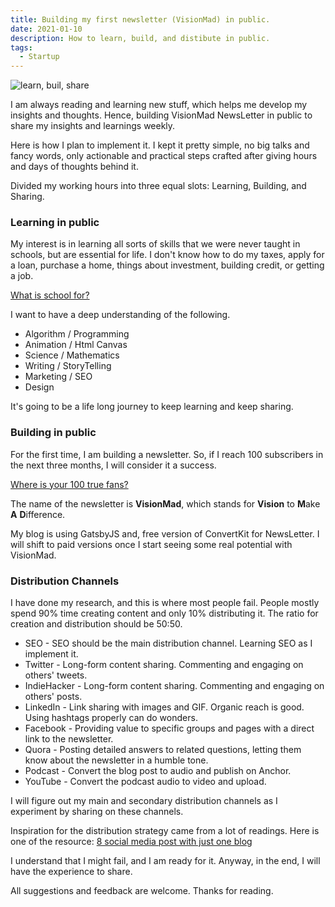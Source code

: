 ```yaml
---
title: Building my first newsletter (VisionMad) in public.
date: 2021-01-10
description: How to learn, build, and distibute in public.
tags:
  - Startup
---
```


![learn, buil, share](./banner.png)

I am always reading and learning new stuff, which helps me develop my insights and thoughts. Hence, building VisionMad NewsLetter in public to share my insights and learnings weekly.

Here is how I plan to implement it. I kept it pretty simple, no big talks and fancy words, only actionable and practical steps crafted after giving hours and days of thoughts behind it.

Divided my working hours into three equal slots: Learning, Building, and Sharing.

### Learning in public
My interest is in learning all sorts of skills that we were never taught in schools, but are essential for life. I don't know how to do my taxes, apply for a loan, purchase a home, things about investment, building credit, or getting a job.

[What is school for?](https://www.youtube.com/watch?v=_PsLRgEYf9E&t=69s)

I want to have a deep understanding of the following.
  - Algorithm / Programming
  - Animation / Html Canvas
  - Science / Mathematics
  - Writing / StoryTelling
  - Marketing / SEO
  - Design

It's going to be a life long journey to keep learning and keep sharing.

### Building in public
For the first time, I am building a newsletter. So, if I reach 100 subscribers in the next three months, I will consider it a success.

[Where is your 100 true fans?](https://a16z.com/2020/02/06/100-true-fans/)

The name of the newsletter is **VisionMad**, which stands for **Vision** to **M**ake **A** **D**ifference.

My blog is using GatsbyJS and, free version of ConvertKit for NewsLetter. I will shift to paid versions once I start seeing some real potential with VisionMad. 

### Distribution Channels
I have done my research, and this is where most people fail. People mostly spend 90% time creating content and only 10% distributing it. The ratio for creation and distribution should be 50:50.

  - SEO - SEO should be the main distribution channel. Learning SEO as I implement it.
  - Twitter - Long-form content sharing. Commenting and engaging on others' tweets.
  - IndieHacker - Long-form content sharing. Commenting and engaging on others' posts. 
  - LinkedIn - Link sharing with images and GIF. Organic reach is good. Using hashtags properly can do wonders.
  - Facebook - Providing value to specific groups and pages with a direct link to the newsletter.
  - Quora - Posting detailed answers to related questions, letting them know about the newsletter in a humble tone.
  - Podcast - Convert the blog post to audio and publish on Anchor.
  - YouTube - Convert the podcast audio to video and upload.

I will figure out my main and secondary distribution channels as I experiment by sharing on these channels.

Inspiration for the distribution strategy came from a lot of readings. Here is one of the resource: [8 social media post with just one blog](https://www.indiehackers.com/post/how-to-create-8-social-media-posts-with-just-1-twitter-thread-including-a-podcast-yt-video-d935ea1af8)

I understand that I might fail, and I am ready for it. Anyway, in the end, I will have the experience to share.

All suggestions and feedback are welcome. Thanks for reading.


<br /><br /><br /><br /><br />
<NewsletterForm />